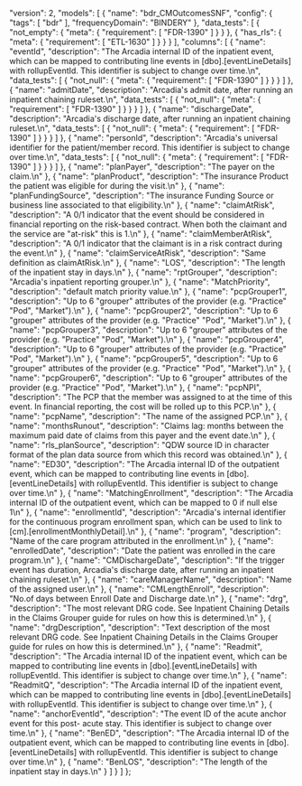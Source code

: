   "version": 2,
  "models": [
    {
      "name": "bdr_CMOutcomesSNF",
      "config": {
        "tags": [
          "bdr"
        ],
        "frequencyDomain": "BINDERY"
      },
      "data_tests": [
        {
          "not_empty": {
            "meta": {
              "requirement": [
                "FDR-1390"
              ]
            }
          }
        },
        {
          "has_rls": {
            "meta": {
              "requirement": [
                "ETL-1630"
              ]
            }
          }
        }
      ],
      "columns": [
        {
          "name": "eventId",
          "description": "The Arcadia internal ID of the inpatient event, which can be mapped to contributing line events in [dbo].[eventLineDetails] with rollupEventId. This identifier is subject to change over time.\n",
          "data_tests": [
            {
              "not_null": {
                "meta": {
                  "requirement": [
                    "FDR-1390"
                  ]
                }
              }
            }
          ]
        },
        {
          "name": "admitDate",
          "description": "Arcadia's admit date, after running an inpatient chaining ruleset.\n",
          "data_tests": [
            {
              "not_null": {
                "meta": {
                  "requirement": [
                    "FDR-1390"
                  ]
                }
              }
            }
          ]
        },
        {
          "name": "dischargeDate",
          "description": "Arcadia's discharge date, after running an inpatient chaining ruleset.\n",
          "data_tests": [
            {
              "not_null": {
                "meta": {
                  "requirement": [
                    "FDR-1390"
                  ]
                }
              }
            }
          ]
        },
        {
          "name": "personId",
          "description": "Arcadia's universal identifier for the patient/member record. This identifier is subject to change over time.\n",
          "data_tests": [
            {
              "not_null": {
                "meta": {
                  "requirement": [
                    "FDR-1390"
                  ]
                }
              }
            }
          ]
        },
        {
          "name": "planPayer",
          "description": "The payer on the claim.\n"
        },
        {
          "name": "planProduct",
          "description": "The insurance Product the patient was eligible for during the visit.\n"
        },
        {
          "name": "planFundingSource",
          "description": "The insurance Funding Source or business line associated to that eligibility.\n"
        },
        {
          "name": "claimAtRisk",
          "description": "A 0/1 indicator that the event should be considered in financial reporting on the risk-based contract. When both the claimant and the service are \"at-risk\" this is 1.\n"
        },
        {
          "name": "claimMemberAtRisk",
          "description": "A 0/1 indicator that the claimant is in a risk contract during the event.\n"
        },
        {
          "name": "claimServiceAtRisk",
          "description": "Same definition as claimAtRisk.\n"
        },
        {
          "name": "LOS",
          "description": "The length of the inpatient stay in days.\n"
        },
        {
          "name": "rptGrouper",
          "description": "Arcadia's inpatient reporting grouper.\n"
        },
        {
          "name": "MatchPriority",
          "description": "default match priority value.\n"
        },
        {
          "name": "pcpGrouper1",
          "description": "Up to 6 \"grouper\" attributes of the provider (e.g. \"Practice\" \"Pod\", \"Market\").\n"
        },
        {
          "name": "pcpGrouper2",
          "description": "Up to 6 \"grouper\" attributes of the provider (e.g. \"Practice\" \"Pod\", \"Market\").\n"
        },
        {
          "name": "pcpGrouper3",
          "description": "Up to 6 \"grouper\" attributes of the provider (e.g. \"Practice\" \"Pod\", \"Market\").\n"
        },
        {
          "name": "pcpGrouper4",
          "description": "Up to 6 \"grouper\" attributes of the provider (e.g. \"Practice\" \"Pod\", \"Market\").\n"
        },
        {
          "name": "pcpGrouper5",
          "description": "Up to 6 \"grouper\" attributes of the provider (e.g. \"Practice\" \"Pod\", \"Market\").\n"
        },
        {
          "name": "pcpGrouper6",
          "description": "Up to 6 \"grouper\" attributes of the provider (e.g. \"Practice\" \"Pod\", \"Market\").\n"
        },
        {
          "name": "pcpNPI",
          "description": "The PCP that the member was assigned to at the time of this event. In financial reporting, the cost will be rolled up to this PCP.\n"
        },
        {
          "name": "pcpName",
          "description": "The name of the assigned PCP.\n"
        },
        {
          "name": "monthsRunout",
          "description": "Claims lag: months between the maximum paid date of claims from this payer and the event date.\n"
        },
        {
          "name": "rls_planSource",
          "description": "QDW source ID in character format of the plan data source from which this record was obtained.\n"
        },
        {
          "name": "ED30",
          "description": "The Arcadia internal ID of the outpatient event, which can be mapped to contributing line events in [dbo].[eventLineDetails] with rollupEventId. This identifier is subject to change over time.\n"
        },
        {
          "name": "MatchingEnrollment",
          "description": "The Arcadia internal ID of the outpatient event, which can be mapped to 0 if null else 1\n"
        },
        {
          "name": "enrollmentId",
          "description": "Arcadia's internal identifier for the continuous program enrollment span, which can be used to link to [cm].[enrollmentMonthlyDetail].\n"
        },
        {
          "name": "program",
          "description": "Name of the care program attributed in the enrollment.\n"
        },
        {
          "name": "enrolledDate",
          "description": "Date the patient was enrolled in the care program.\n"
        },
        {
          "name": "CMDischargeDate",
          "description": "If the trigger event has duration, Arcadia's discharge date, after running an inpatient chaining ruleset.\n"
        },
        {
          "name": "careManagerName",
          "description": "Name of the assigned user.\n"
        },
        {
          "name": "CMLengthEnroll",
          "description": "No.of days between Enroll Date and Discharge date.\n"
        },
        {
          "name": "drg",
          "description": "The most relevant DRG code. See Inpatient Chaining Details in the Claims Grouper guide for rules on how this is determined.\n"
        },
        {
          "name": "drgDescription",
          "description": "Text description of the most relevant DRG code. See Inpatient Chaining Details in the Claims Grouper guide for rules on how this is determined.\n"
        },
        {
          "name": "Readmit",
          "description": "The Arcadia internal ID of the inpatient event, which can be mapped to contributing line events in [dbo].[eventLineDetails] with rollupEventId. This identifier is subject to change over time.\n"
        },
        {
          "name": "ReadmitQ",
          "description": "The Arcadia internal ID of the inpatient event, which can be mapped to contributing line events in [dbo].[eventLineDetails] with rollupEventId. This identifier is subject to change over time.\n"
        },
        {
          "name": "anchorEventId",
          "description": "The event ID of the acute anchor event for this post- acute stay. This identifier is subject to change over time.\n"
        },
        {
          "name": "BenED",
          "description": "The Arcadia internal ID of the outpatient event, which can be mapped to contributing line events in [dbo].[eventLineDetails] with rollupEventId. This identifier is subject to change over time.\n"
        },
        {
          "name": "BenLOS",
          "description": "The length of the inpatient stay in days.\n"
        }
      ]
    }
  ]
};
